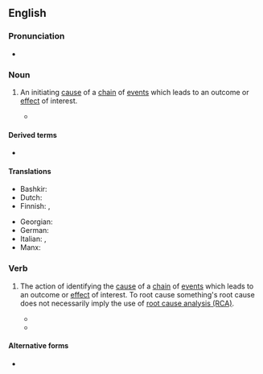 {{also|root-cause}}
==English==

===Pronunciation===
* {{audio|en|En-au-root cause.ogg|Audio (AU)}}

===Noun===
{{en-noun}}

# {{lb|en|idiomatic}} An initiating [[cause]] of a [[chain]] of [[event]]s which leads to an outcome or [[effect]] of interest.
#* {{quote-journal|en|date=2021 September 22|author=Paul Clifton|title=Network News: Hitachi cracks due to fatigue and corrosion|journal=RAIL|issue=940|page=22|text=However, the report finds that the "'''root cause''' has not yet been established".}}

====Derived terms====
* {{l|en|RCA}}

====Translations====
{{trans-top|initiating cause}}
* Bashkir: {{t|ba|төп сәбәп}}
* Dutch: {{t|nl|grondoorzaak|f}}
* Finnish: {{t|fi|perussyy}}, {{t+|fi|juurisyy}}
{{trans-mid}}
* Georgian: {{t|ka|ძირეული მიზეზი}}
* German: {{t+|de|Grundursache|f}}
* Italian: {{t|it|causa ultima|f}}, {{t|it|[[causa]] [[scatenante]]|f}}
* Manx: {{t|gv|ard-oyr|m}}
{{trans-bottom}}

===Verb===
{{en-verb}}

# {{lb|en|transitive}} The action of identifying the [[cause]] of a [[chain]] of [[event]]s which leads to an outcome or [[effect]] of interest. To root cause something's root cause does not necessarily imply the use of [[wikipedia:Root_cause_analysis|root cause analysis (RCA)]].
#* {{quote-book|en|author=Charles Protzman|title=Leveraging Lean in Ancillary Hospital Services|year=2017|publisher=CRC Press|pageurl=https://books.google.com/books?id=mI7SBQAAQBAJ&pg=PA108&dq=%22rootcausing%22&hl=&cd=1&source=gbs_api#v=onepage&q=%22rootcausing%22&f=false|isbn=978-1-4822-3730-6|author2=Joyce Kerpchar|author3=George Mayzell|page=108|passage=Fishbones are a great tool for collecting, categorizing, and '''root-causing''' feedback from staff.}}
#* {{quote-book|en|author=Prabhat Mishra|title=Post-Silicon Validation and Debug|chapter=1|year=2018|publisher=Springer|pageurl=https://books.google.com/books?id=T6NsDwAAQBAJ&pg=PA13&dq=%22rootcausing%22&hl=es&sa=X&ved=2ahUKEwiC9Yzmz4rxAhWCxIUKHQPRBkMQ6AEwA3oECAMQAg#v=onepage&q=%22rootcausing%22&f=false|isbn=978-3-319-98116-1|author2=Farimah Farahmandi|page=13|passage=After the effect of the bug is observed using post-silicon tests, the next step is to localize the source of error, '''root-cause''' bugs, and fix them.}}

====Alternative forms====
* {{alter|en|root-cause}}